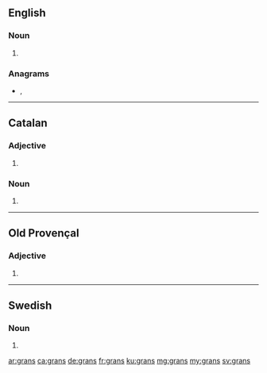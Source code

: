{{also|gräns}}
==English==

===Noun===
{{head|en|noun plural form}}

# {{plural of|gran|lang=en}}

===Anagrams===
* {{l|en|gnars}}, {{l|en|srang}}

----

==Catalan==

===Adjective===
{{head|ca|adjective form}}

# {{plural of|gran|lang=ca}}

===Noun===
{{head|ca|noun form}}

# {{plural of|gra|lang=ca}}

----

==Old Provençal==

===Adjective===
{{head|pro|adjective form|g=m-p}}

# {{plural of|gran|lang=pro}}

----

==Swedish==

===Noun===
{{head|sv|noun form}}

# {{sv-noun-form-indef-gen|gran}}

[[ar:grans]]
[[ca:grans]]
[[de:grans]]
[[fr:grans]]
[[ku:grans]]
[[mg:grans]]
[[my:grans]]
[[sv:grans]]